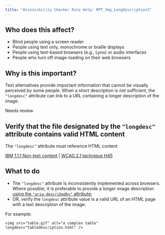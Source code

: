 ```yaml
---
title: "Accessibility Checker Rule Help: RPT_Img_LongDescription2"
---
```


<div className="toolHelp">
<Row>
<Column colLg={5} colMd={3} colSm={4} className="toolLeft">

## Who does this affect?

 * Blind people using a screen reader
 * People using text only, monochrome or braille displays
 * People using text-based browsers (e.g., Lynx) or audio interfaces
 * People who turn off image-loading on their web browsers

## Why is this important?

Text alternatives provide important information that cannot be visually perceived by some people. When a short description is not sufficient, the `"longdesc"` attribute can link to a URL containing a longer description of the image.

</Column>
<Column colLg={11} colMd={5} colSm={4} className="toolMain">

<div className="level-violation">
Needs review
</div>

## Verify that the file designated by the `"longdesc"` attribute contains valid HTML content
The `"longdesc"` attribute must reference HTML content

[IBM 1.1.1 Non-text content](http://www.ibm.com/able/guidelines/ci162/non_text_content.html) | [WCAG 2.1 technique H45](https://www.w3.org/WAI/WCAG21/Techniques/html/H45)

<div id="elementLocation">
</div>

## What to do

 * The `"longdesc"` attribute is inconsistently implemented across browsers.  Where possible, it is preferable to provide a longer image description [using the `"aria-describedby"` attribute](https://www.w3.org/WAI/WCAG21/Techniques/aria/ARIA15);
 * OR, verify the `longdesc` attribute value is a valid URL of an HTML page with a text description of the image.

For example:
```
<img src="table.gif" alt="a complex table" longdesc="tabledescription.html" />
```

</Column>
</Row>
</div>
